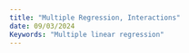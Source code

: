 ```yaml
---
title: "Multiple Regression, Interactions"
date: 09/03/2024
Keywords: "Multiple linear regression"
---
```

